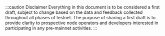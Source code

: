 :::caution Disclaimer
Everything in this document is to be considered a first draft, subject to change based on the data and feedback collected throughout all phases of testnet. The purpose of sharing a first draft is to provide clarity to prospective node operators and developers interested in participating in any pre-mainnet activities.
:::